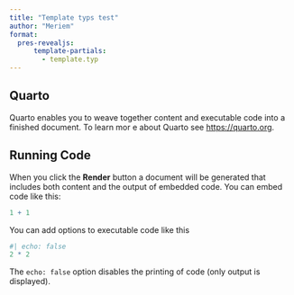 ```yaml
---
title: "Template typs test"
author: "Meriem"
format:
  pres-revealjs:
      template-partials:
        - template.typ
---
```


## Quarto

Quarto enables you to weave together content and executable code into a finished document. To learn mor  e about Quarto see <https://quarto.org>.

## Running Code

When you click the **Render** button a document will be generated that includes both content and the output of embedded code. You can embed code like this:

```r
1 + 1
```

You can add options to executable code like this 

```r
#| echo: false
2 * 2
```

The `echo: false` option disables the printing of code (only output is displayed).
